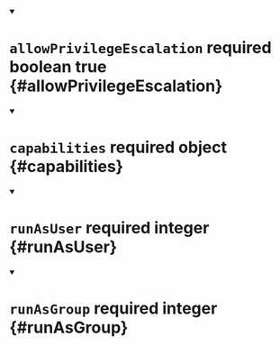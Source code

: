 


<details className="config-field" data-expandable="false" open>
<summary>

# `allowPrivilegeEscalation` <span className="config-field-required" data-required="false">required</span> <span className="config-field-type">boolean</span> <span className="config-field-default">true</span> <span className="config-field-enum"></span> {#allowPrivilegeEscalation}



</summary>



</details>



<details className="config-field" data-expandable="false" open>
<summary>

# `capabilities` <span className="config-field-required" data-required="true">required</span> <span className="config-field-type">object</span> <span className="config-field-default"></span> <span className="config-field-enum"></span> {#capabilities}



</summary>



</details>



<details className="config-field" data-expandable="false" open>
<summary>

# `runAsUser` <span className="config-field-required" data-required="true">required</span> <span className="config-field-type">integer</span> <span className="config-field-default"></span> <span className="config-field-enum"></span> {#runAsUser}



</summary>



</details>



<details className="config-field" data-expandable="false" open>
<summary>

# `runAsGroup` <span className="config-field-required" data-required="true">required</span> <span className="config-field-type">integer</span> <span className="config-field-default"></span> <span className="config-field-enum"></span> {#runAsGroup}



</summary>



</details>
